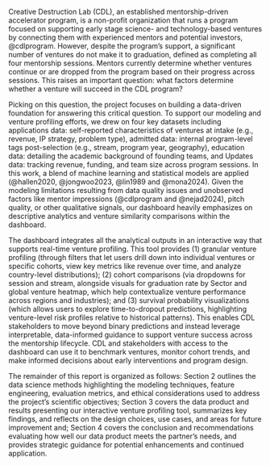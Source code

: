 Creative Destruction Lab (CDL), an established mentorship-driven accelerator program, is a non-profit organization that runs a program focused on supporting early stage science- and technology-based ventures by connecting them with experienced mentors and potential investors, @cdlprogram. However, despite the program’s support, a significant number of ventures do not make it to graduation, defined as completing all four mentorship sessions. Mentors currently determine whether ventures continue or are dropped from the program based on their progress across sessions. This raises an important question: what factors determine whether a venture will succeed in the CDL program? 

Picking on this question, the project focuses on building a data-driven foundation for answering this critical question. To support our modeling and venture profiling efforts, we drew on four key datasets including applications data: self-reported characteristics of ventures at intake (e.g., revenue, IP strategy, problem type), admitted data: internal program-level tags post-selection (e.g., stream, program year, geography), education data: detailing the academic background of founding teams, and Updates data: tracking revenue, funding, and team size across program sessions. In this work, a blend of machine learning  and statistical models are applied (@hallen2020, @jongwoo2023, @lin1989 and @mona2024). Given the modeling limitations resulting from data quality issues and unobserved factors like mentor impressions (@cdlprogram and @nejad2024), pitch quality, or other qualitative signals, our dashboard heavily emphasizes on descriptive analytics and venture similarity comparisons within the dashboard.

The dashboard integrates all the analytical outputs in an interactive way that supports real-time venture profiling. This tool provides $(1)$ granular venture profiling (through filters that let users drill down into individual ventures or specific cohorts, view key metrics like revenue over time, and analyze country-level distributions); $(2)$ cohort comparisons (via dropdowns for session and stream, alongside visuals for graduation rate by Sector and global venture heatmap, which help contextualize venture performance across regions and industries); and $(3)$ survival probability visualizations (which allows users to explore time-to-dropout predictions, highlighting venture-level risk profiles relative to historical patterns). This enables CDL stakeholders to move beyond binary predictions and instead leverage interpretable, data-informed guidance to support venture success across the mentorship lifecycle. CDL and stakeholders with access to the dashboard can use it to benchmark ventures, monitor cohort trends, and make informed decisions about early interventions and program design.

The remainder of this report is organized as follows: $\text{Section 2}$ outlines the data science methods highlighting the modeling techniques, feature engineering, evaluation metrics, and ethical considerations used to address the project’s scientific objectives; $\text{Section 3}$ covers the data product and results presenting our interactive venture profiling tool, summarizes key findings, and reflects on the design choices, use cases, and areas for future improvement and; $\text{Section 4}$ covers the conclusion and recommendations evaluating how well our data product meets the partner’s needs, and provides strategic guidance for potential enhancements and continued application.
